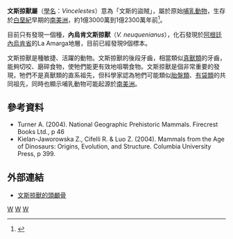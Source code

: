 {{Automatic Taxobox
| taxon = Vincelestes
| authority = [[何塞·波拿巴|Bonaparte]], 1986
| fossil_range = [[白堊紀|白堊紀]]早期，{{fossil_range|130|123}}
| image = Artistic reconstruction of Vincelestes.PNG
| image_caption = 文斯掠獸的想像圖
| type_species = '''內烏肯文斯掠獸<br>''Vincelestes neuquenianus'''''
| type_species_authority = Bonaparte, 1986 
}}

'''文斯掠獸屬'''（[[學名|學名]]：''Vincelestes''）意為「文斯的盜賊」，屬於原始[[哺乳動物|哺乳動物]]，生存於[[白堊紀|白堊紀]]早期的[[南美洲|南美洲]]，約1億3000萬到1億2300萬年前<ref>{{Cite web |url=http://paleodb.org/cgi-bin/bridge.pl?action=checkTaxonInfo&taxon_no=67458&is_real_user=1 |title=PaleoBiology Database: ''Vincelestes'', basic info |accessdate=2010-01-27 |archive-date=2012-10-13 |archive-url=https://web.archive.org/web/20121013191334/http://paleodb.org/cgi-bin/bridge.pl?action=checkTaxonInfo&taxon_no=67458&is_real_user=1 |dead-url=no }}</ref>。

目前只有發現一個種，'''內烏肯文斯掠獸'''（''V. neuquenianus''），化石發現於[[阿根廷|阿根廷]][[內烏肯省|內烏肯省]]的La Amarga地層，目前已經發現9個標本。

文斯掠獸是種敏捷、活躍的動物。文斯掠獸的後段牙齒，相當類似[[真獸類|真獸類]]的牙齒，能夠切咬、磨碎食物，使牠們能更有效地咀嚼食物。文斯掠獸是個非常重要的發現，牠們不是真獸類的直系祖先，但科學家認為牠們可能類似[[胎盤類|胎盤類]]、[[有袋類|有袋類]]的共同祖先，同時也顯示哺乳動物可能起源於[[南美洲|南美洲]]。

==參考資料==
<div class="references-small">
{{Reflist}}
* Turner A. (2004). National Geographic Prehistoric Mammals. Firecrest Books Ltd., p 46
* Kielan-Jaworowska Z., Cifelli R. & Luo Z. (2004). Mammals from the Age of Dinosaurs: Origins, Evolution, and Structure. Columbia University Press, p 399.
</div>

==外部連結==
* [http://digimorph.org/specimens/Vincelestes_neuquenianus/ 文斯掠獸的頭顱骨] {{Wayback|url=http://digimorph.org/specimens/Vincelestes_neuquenianus/ |date=20210211064942 }}
{{Basal mammals|H.}}
{{Taxonbar}}
[[Category:白堊紀哺乳類|W]]
[[Category:南美洲史前哺乳動物|W]]
[[Category:_1986年描述的分类群|W]]